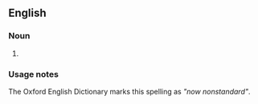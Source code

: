 {{also|Pavillion}}

==English==

===Noun===
{{en-noun}}

# {{alternative spelling of|pavilion|lang=en}} {{lb|en|obsolete|except in the names of theatres, hotels, etc.}}

===Usage notes===
The Oxford English Dictionary marks this spelling as ''"now nonstandard"''.
